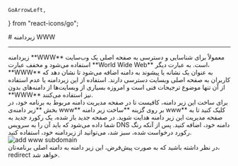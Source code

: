     GoArrowLeft,
} from "react-icons/go";


<Layout>
<Head>
<title>مستندات اضافه کردن زیردامنه www به برنامه - لیارا</title>
<meta property="og:title" content="مستندات خدمات رایانش ابری لیارا" />
<meta property="og:description" content="مستندات مربوط به اضافه کردن زیر دامنه www یا world wide web به برنامه در لیارا"  />
<meta property="og:image" content="https://media.liara.ir/logos/liara-poster.jpg" />
</Head>
# زیردامنه WWW

<hr className="mb-2" />
زیردامنه **WWW** معمولاً برای شناسایی و دسترسی به صفحه اصلی یک وب‌سایت استفاده می‌شود و مخفف عبارت **World Wide Web** است. به عبارت دیگر، **WWW** به عنوان یک نشانه یا پیشوند به دامنه اضافه می‌شود تا نشان دهد که کاربران به صفحه اصلی وبسایت دسترسی دارند.
استفاده از این زیردامنه یا عدم استفاده از آن تنها موضوع ترجیحات فنی است و امروزه بسیاری از وبسایت‌ها از دامنه‌های بدون **WWW** نیز استفاده می‌کنند. 

<Section id="create" title="ساخت زیر دامنه WWW" />
برای ساخت این زیر دامنه، کافیست تا در صفحه مدیریت دامنه مربوط به برنامه خود، در بخش **زیر دامنه‌ی www** بر روی گزینه **ساخت زیر دامنه www** کلیک کنید تا به صفحه مدیریت این زیر دامنه هدایت شوید. 
در صفحه جدید باز شده، یک رکورد جدید به شما داده می‌شود که باید آن را به سرویس DNS دامنه خود، اضافه کنید. پس از آنکه رنگ رکورد درخواست شده، سبز شد، می‌توانید از زیردامنه خود، استفاده کنید.

<div className="h-4" />
<img src="https://media.liara.ir/docs/add-www-subdomain.gif" alt="add www subdomain"/>
<div className="h-4" />
در نظر داشته باشید که به صورت پیش‌فرض، این زیر دامنه به دامنه اصلی برنامه‌تان، redirect خواهد شد.

</Layout>